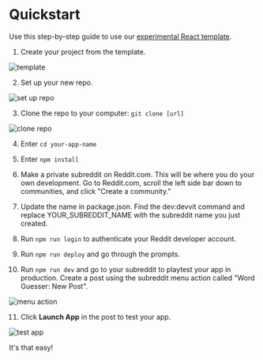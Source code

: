 # Quickstart

Use this step-by-step guide to use our [experimental React template](https://github.com/reddit/devvit-react-starter-experimental).

1. Create your project from the template.

![template](../assets/devvit_web/create_repo.png)

2. Set up your new repo.

![set up repo](../assets/devvit_web/set_up_repo.png)

3. Clone the repo to your computer: `git clone [url]`

![clone repo](../assets/devvit_web/clone_repo.png)

4. Enter `cd your-app-name`

5. Enter `npm install`

6. Make a private subreddit on Reddit.com. This will be where you do your own development. Go to Reddit.com, scroll the left side bar down to communities, and click "Create a community."

7. Update the name in package.json. Find the dev:devvit command and replace YOUR_SUBREDDIT_NAME with the subreddit name you just created.

8. Run `npm run login` to authenticate your Reddit developer account.

9. Run `npm run deploy` and go through the prompts.

10. Run `npm run dev` and go to your subreddit to playtest your app in production. Create a post using the subreddit menu action called "Word Guesser: New Post".

![menu action](../assets/devvit_web/create_playtest_post.png)

11. Click **Launch App** in the post to test your app.

![test app](../assets/devvit_web/playtest_app.png)

It's that easy!
